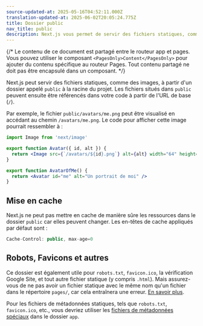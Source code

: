 ```yaml
---
source-updated-at: 2025-05-16T04:52:11.000Z
translation-updated-at: 2025-06-02T20:05:24.775Z
title: Dossier public
nav_title: public
description: Next.js vous permet de servir des fichiers statiques, comme des images, dans le répertoire public. Découvrez ici comment cela fonctionne.
---
```


{/* Le contenu de ce document est partagé entre le routeur app et pages. Vous pouvez utiliser le composant `<PagesOnly>Content</PagesOnly>` pour ajouter du contenu spécifique au routeur Pages. Tout contenu partagé ne doit pas être encapsulé dans un composant. */}

Next.js peut servir des fichiers statiques, comme des images, à partir d'un dossier appelé `public` à la racine du projet. Les fichiers situés dans `public` peuvent ensuite être référencés dans votre code à partir de l'URL de base (`/`).

Par exemple, le fichier `public/avatars/me.png` peut être visualisé en accédant au chemin `/avatars/me.png`. Le code pour afficher cette image pourrait ressembler à :

```jsx filename="avatar.js"
import Image from 'next/image'

export function Avatar({ id, alt }) {
  return <Image src={`/avatars/${id}.png`} alt={alt} width="64" height="64" />
}

export function AvatarOfMe() {
  return <Avatar id="me" alt="Un portrait de moi" />
}
```

## Mise en cache

Next.js ne peut pas mettre en cache de manière sûre les ressources dans le dossier `public` car elles peuvent changer. Les en-têtes de cache appliqués par défaut sont :

```jsx
Cache-Control: public, max-age=0
```

## Robots, Favicons et autres

<PagesOnly>

Ce dossier est également utile pour `robots.txt`, `favicon.ico`, la vérification Google Site, et tout autre fichier statique (y compris `.html`). Mais assurez-vous de ne pas avoir un fichier statique avec le même nom qu'un fichier dans le répertoire `pages/`, car cela entraînera une erreur. [En savoir plus](/docs/messages/conflicting-public-file-page).

</PagesOnly>

<AppOnly>

Pour les fichiers de métadonnées statiques, tels que `robots.txt`, `favicon.ico`, etc., vous devriez utiliser les [fichiers de métadonnées spéciaux](/docs/app/api-reference/file-conventions/metadata) dans le dossier `app`.

</AppOnly>